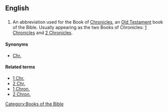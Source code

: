 ==English==

==={{abbreviation}}===
{{infl|en|abbreviation}}

# {{biblical}} An abbreviation used for the Book of [[Chronicles]], an [[Old Testament]] book of the Bible. Usually appearing as the two Books of Chronicles: [[1 Chronicles]] and [[2 Chronicles]].

====Synonyms====
*[[Chr.]]

====Related terms====
*[[1 Chr.]]
*[[2 Chr.]]
*[[1 Chron.]]
*[[2 Chron.]]


[[Category:Books of the Bible]]